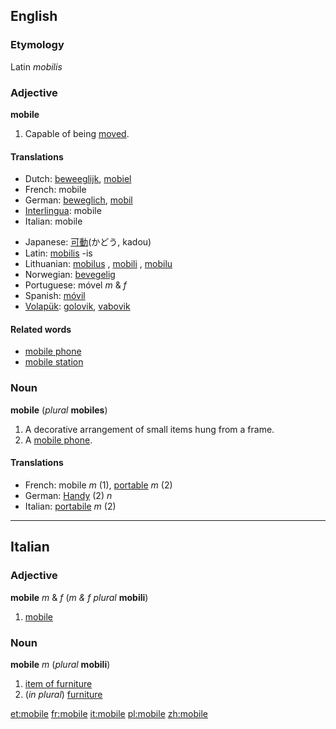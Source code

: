 ==English==
===Etymology===
Latin ''mobilis''

===Adjective===
'''mobile'''

#Capable of being [[move]]d.

====Translations====
{{top}}
<!--Languages from A to I go here-->
*Dutch: [[beweeglijk]], [[mobiel]]
*French: mobile
*German: [[beweglich]], [[mobil]]
*[[Interlingua]]: mobile
*Italian: mobile
{{mid}}
<!--Languages from J to Z go here-->
*Japanese: [[可動]](かどう, kadou)
*Latin: [[mobilis]] -is
*Lithuanian: [[mobilus]] {{m}}, [[mobili]] {{f}}, [[mobilu]] {{n}}
*Norwegian: [[bevegelig]]
*Portuguese: móvel ''m'' & ''f''
*Spanish: [[móvil]]
*[[Volapük]]: [[golovik]], [[vabovik]]
{{bottom}}

====Related words====
*[[mobile phone]]
*[[mobile station]]

===Noun===
'''mobile''' (''plural'' '''mobiles''')

#A decorative arrangement of small items hung from a frame.
#A [[mobile phone]].

====Translations====
*French: mobile ''m'' (1), [[portable]] ''m'' (2)
*German: [[Handy]] (2) ''n''
*Italian: [[portabile]] ''m'' (2) <!--correct?-->

----

==Italian==
===Adjective===
'''mobile''' ''m'' & ''f'' (''m & f plural'' '''mobili''')

#[[mobile]]

===Noun===
'''mobile''' ''m'' (''plural'' '''mobili''')

#[[item of furniture]]
#(''in plural'') [[furniture]]

[[et:mobile]]
[[fr:mobile]]
[[it:mobile]]
[[pl:mobile]]
[[zh:mobile]]